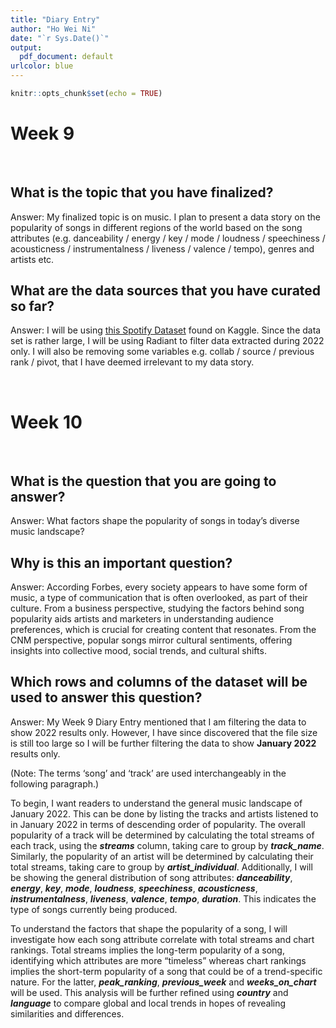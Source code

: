 ```yaml
---
title: "Diary Entry"
author: "Ho Wei Ni"
date: "`r Sys.Date()`"
output:
  pdf_document: default
urlcolor: blue
---
```


```r
knitr::opts_chunk$set(echo = TRUE)
```

# Week 9

<br>

## What is the topic that you have finalized?

Answer: My finalized topic is on music. I plan to present a data story on the popularity of songs in different regions of the world based on the song attributes (e.g. danceability / energy / key / mode / loudness / speechiness / acousticness / instrumentalness / liveness / valence / tempo), genres and artists etc.

## What are the data sources that you have curated so far?

Answer: I will be using [this Spotify Dataset](https://www.kaggle.com/datasets/yelexa/spotify200) found on Kaggle. Since the data set is rather large, I will be using Radiant to filter data extracted during 2022 only. I will also be removing some variables e.g. collab / source / previous rank / pivot, that I have deemed irrelevant to my data story.

<br>

# Week 10

<br>

## What is the question that you are going to answer?

Answer: What factors shape the popularity of songs in today's diverse music landscape?

## Why is this an important question?

Answer: According Forbes, every society appears to have some form of music, a type of communication that is often overlooked, as part of their culture. From a business perspective, studying the factors behind song popularity aids artists and marketers in understanding audience preferences, which is crucial for creating content that resonates. From the CNM perspective, popular songs mirror cultural sentiments, offering insights into collective mood, social trends, and cultural shifts.

## Which rows and columns of the dataset will be used to answer this question?

Answer: My Week 9 Diary Entry mentioned that I am filtering the data to show 2022 results only. However, I have since discovered that the file size is still too large so I will be further filtering the data to show **January 2022** results only.

(Note: The terms 'song' and 'track' are used interchangeably in the following paragraph.)

To begin, I want readers to understand the general music landscape of January 2022. This can be done by listing the tracks and artists listened to in January 2022 in terms of descending order of popularity. The overall popularity of a track will be determined by calculating the total streams of each track, using the ***streams*** column, taking care to group by ***track_name***. Similarly, the popularity of an artist will be determined by calculating their total streams, taking care to group by ***artist_individual***. Additionally, I will be showing the general distribution of song attributes: ***danceability***, ***energy***, ***key***, ***mode***, ***loudness***, ***speechiness***, ***acousticness***, ***instrumentalness***, ***liveness***, ***valence***, ***tempo***, ***duration***. This indicates the type of songs currently being produced.

To understand the factors that shape the popularity of a song, I will investigate how each song attribute correlate with total streams and chart rankings. Total streams implies the long-term popularity of a song, identifying which attributes are more "timeless" whereas chart rankings implies the short-term popularity of a song that could be of a trend-specific nature. For the latter, ***peak_ranking***, ***previous_week*** and ***weeks_on_chart*** will be used. This analysis will be further refined using ***country*** and ***language*** to compare global and local trends in hopes of revealing similarities and differences.
